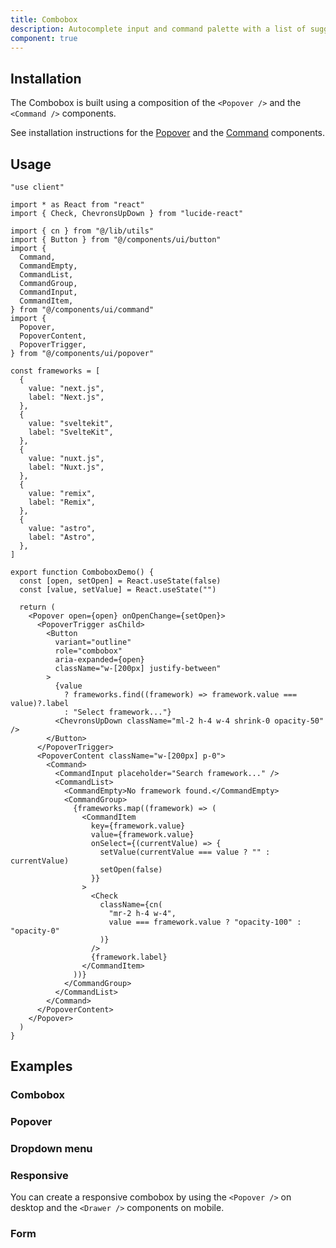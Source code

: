 ```yaml
---
title: Combobox
description: Autocomplete input and command palette with a list of suggestions.
component: true
---
```


<ComponentPreview name="combobox-demo" />

## Installation

The Combobox is built using a composition of the `<Popover />` and the `<Command />` components.

See installation instructions for the [Popover](/docs/components/popover#installation) and the [Command](/docs/components/command#installation) components.

## Usage

```tsx
"use client"

import * as React from "react"
import { Check, ChevronsUpDown } from "lucide-react"

import { cn } from "@/lib/utils"
import { Button } from "@/components/ui/button"
import {
  Command,
  CommandEmpty,
  CommandList,
  CommandGroup,
  CommandInput,
  CommandItem,
} from "@/components/ui/command"
import {
  Popover,
  PopoverContent,
  PopoverTrigger,
} from "@/components/ui/popover"

const frameworks = [
  {
    value: "next.js",
    label: "Next.js",
  },
  {
    value: "sveltekit",
    label: "SvelteKit",
  },
  {
    value: "nuxt.js",
    label: "Nuxt.js",
  },
  {
    value: "remix",
    label: "Remix",
  },
  {
    value: "astro",
    label: "Astro",
  },
]

export function ComboboxDemo() {
  const [open, setOpen] = React.useState(false)
  const [value, setValue] = React.useState("")

  return (
    <Popover open={open} onOpenChange={setOpen}>
      <PopoverTrigger asChild>
        <Button
          variant="outline"
          role="combobox"
          aria-expanded={open}
          className="w-[200px] justify-between"
        >
          {value
            ? frameworks.find((framework) => framework.value === value)?.label
            : "Select framework..."}
          <ChevronsUpDown className="ml-2 h-4 w-4 shrink-0 opacity-50" />
        </Button>
      </PopoverTrigger>
      <PopoverContent className="w-[200px] p-0">
        <Command>
          <CommandInput placeholder="Search framework..." />
          <CommandList>
            <CommandEmpty>No framework found.</CommandEmpty>
            <CommandGroup>
              {frameworks.map((framework) => (
                <CommandItem
                  key={framework.value}
                  value={framework.value}
                  onSelect={(currentValue) => {
                    setValue(currentValue === value ? "" : currentValue)
                    setOpen(false)
                  }}
                >
                  <Check
                    className={cn(
                      "mr-2 h-4 w-4",
                      value === framework.value ? "opacity-100" : "opacity-0"
                    )}
                  />
                  {framework.label}
                </CommandItem>
              ))}
            </CommandGroup>
          </CommandList>
        </Command>
      </PopoverContent>
    </Popover>
  )
}
```

## Examples

### Combobox

<ComponentPreview name="combobox-demo" />

### Popover

<ComponentPreview name="combobox-popover" />

### Dropdown menu

<ComponentPreview name="combobox-dropdown-menu" />

### Responsive

You can create a responsive combobox by using the `<Popover />` on desktop and the `<Drawer />` components on mobile.

<ComponentPreview name="combobox-responsive" />

### Form

<ComponentPreview name="combobox-form" />
